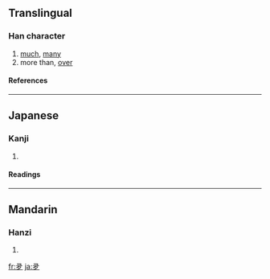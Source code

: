 {{see|多}}

==Translingual==
===Han character===
{{Han char|rn=36|rad=夕|as=03|sn=6|four=|canj=弓一一弓 (NMMN)}}
# [[much]], [[many]]
# more than, [[over]]
====References====
{{Han ref|kx=0246.151|dkj=05759|dj=0490.030|hdz=20863.010|uh=591B|ud=22811}}
----
==Japanese==
===Kanji===
{{ja-kanji|grade=|rs=夕03}}
# {{defn|Japanese}} 
====Readings====
{{ja-readings|on=[[た]] (ta)|kun=[[おおし]] (ooshi), [[まさる]] (masaru), [[まさに]] (masani)}}
----
==Mandarin==
===Hanzi===
{{cmn-hanzi|pin=[[duō]] ([[duo1]])|wg=to<sup>1</sup>}}
# {{defn|Mandarin}}

[[fr:夛]]
[[ja:夛]]